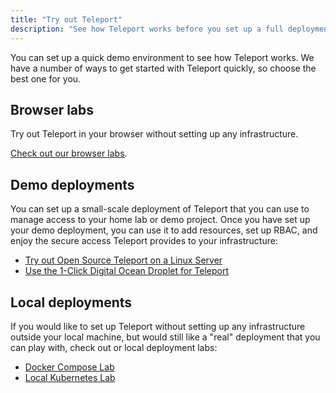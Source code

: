 ```yaml
---
title: "Try out Teleport"
description: "See how Teleport works before you set up a full deployment"
---
```


You can set up a quick demo environment to see how Teleport works. We have a
number of ways to get started with Teleport quickly, so choose the best one for
you.

## Browser labs

Try out Teleport in your browser without setting up any infrastructure. 

[Check out our browser labs](./browser-labs.mdx).

## Demo deployments

You can set up a small-scale deployment of Teleport that you can use to manage
access to your home lab or demo project. Once you have set up your demo
deployment, you can use it to add resources, set up RBAC, and enjoy the secure
access Teleport provides to your infrastructure:

- [Try out Open Source Teleport on a Linux Server](./linux-server.mdx)
- [Use the 1-Click Digital Ocean Droplet for Teleport](./digitalocean.mdx)

## Local deployments

If you would like to set up Teleport without setting up any infrastructure
outside your local machine, but would still like a "real" deployment that you
can play with, check out or local deployment labs:

- [Docker Compose Lab](./docker-compose.mdx)
- [Local Kubernetes Lab](./local-kubernetes.mdx)
